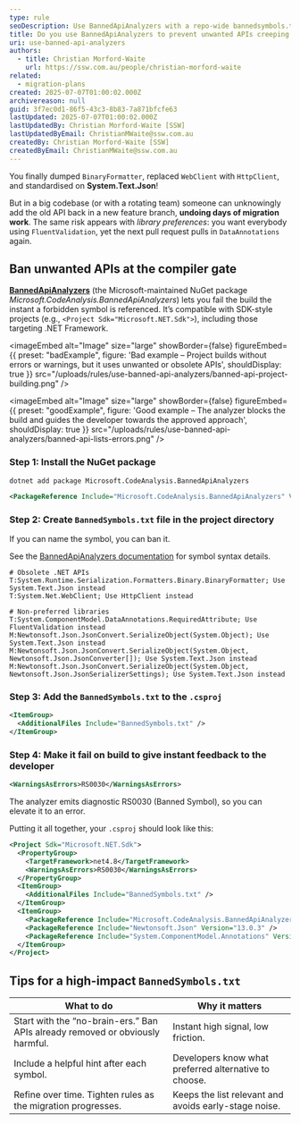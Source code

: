 ```yaml
---
type: rule
seoDescription: Use BannedApiAnalyzers with a repo-wide bannedsymbols.txt to block deprecated or disallowed APIs (and steer devs toward preferred libraries) before they hit main.
title: Do you use BannedApiAnalyzers to prevent unwanted APIs creeping back in?
uri: use-banned-api-analyzers
authors:
  - title: Christian Morford-Waite
    url: https://ssw.com.au/people/christian-morford-waite
related:
  - migration-plans
created: 2025-07-07T01:00:02.000Z
archivereason: null
guid: 3f7ec0d1-86f5-43c3-8b83-7a871bfcfe63
lastUpdated: 2025-07-07T01:00:02.000Z
lastUpdatedBy: Christian Morford-Waite [SSW]
lastUpdatedByEmail: ChristianMWaite@ssw.com.au
createdBy: Christian Morford-Waite [SSW]
createdByEmail: ChristianMWaite@ssw.com.au
---
```


You finally dumped `BinaryFormatter`, replaced `WebClient` with `HttpClient`, and standardised on **System.Text.Json**!

But in a big codebase (or with a rotating team) someone can unknowingly add the old API back in a new feature branch, **undoing days of migration work**. The same risk appears with *library preferences*: you want everybody using `FluentValidation`, yet the next pull request pulls in `DataAnnotations` again.
## Ban unwanted APIs at the compiler gate

**[BannedApiAnalyzers](https://www.nuget.org/packages/Microsoft.CodeAnalysis.BannedApiAnalyzers/)** (the Microsoft-maintained NuGet package *Microsoft.CodeAnalysis.BannedApiAnalyzers*) lets you fail the build the instant a forbidden symbol is referenced. It’s compatible with SDK-style projects (e.g., `<Project Sdk="Microsoft.NET.Sdk">`), including those targeting .NET Framework.

<imageEmbed
  alt="Image"
  size="large"
  showBorder={false}
  figureEmbed={{
    preset: "badExample",
    figure: 'Bad example – Project builds without errors or warnings, but it uses unwanted or obsolete APIs',
    shouldDisplay: true
  }}
  src="/uploads/rules/use-banned-api-analyzers/banned-api-project-building.png"
/>

<imageEmbed
  alt="Image"
  size="large"
  showBorder={false}
  figureEmbed={{
    preset: "goodExample",
    figure: 'Good example – The analyzer blocks the build and guides the developer towards the approved approach',
    shouldDisplay: true
  }}
  src="/uploads/rules/use-banned-api-analyzers/banned-api-lists-errors.png"
/>

### Step 1: Install the NuGet package

`dotnet add package Microsoft.CodeAnalysis.BannedApiAnalyzers`

```xml
<PackageReference Include="Microsoft.CodeAnalysis.BannedApiAnalyzers" Version="3.3.4" PrivateAssets="all" />
```

### Step 2: Create `BannedSymbols.txt` file in the project directory

If you can name the symbol, you can ban it.

See the [BannedApiAnalyzers documentation](https://github.com/dotnet/roslyn/blob/main/src/RoslynAnalyzers/Microsoft.CodeAnalysis.BannedApiAnalyzers/BannedApiAnalyzers.Help.md) for symbol syntax details.

```text
# Obsolete .NET APIs
T:System.Runtime.Serialization.Formatters.Binary.BinaryFormatter; Use System.Text.Json instead
T:System.Net.WebClient; Use HttpClient instead

# Non-preferred libraries
T:System.ComponentModel.DataAnnotations.RequiredAttribute; Use FluentValidation instead
M:Newtonsoft.Json.JsonConvert.SerializeObject(System.Object); Use System.Text.Json instead
M:Newtonsoft.Json.JsonConvert.SerializeObject(System.Object, Newtonsoft.Json.JsonConverter[]); Use System.Text.Json instead
M:Newtonsoft.Json.JsonConvert.SerializeObject(System.Object, Newtonsoft.Json.JsonSerializerSettings); Use System.Text.Json instead
```

### Step 3: Add the `BannedSymbols.txt` to the `.csproj`

```xml
<ItemGroup>
  <AdditionalFiles Include="BannedSymbols.txt" />
</ItemGroup>
```

### Step 4: Make it fail on build to give instant feedback to the developer

```xml
<WarningsAsErrors>RS0030</WarningsAsErrors>
```

The analyzer emits diagnostic RS0030 (Banned Symbol), so you can elevate it to an error.

Putting it all together, your `.csproj` should look like this:

```xml
<Project Sdk="Microsoft.NET.Sdk">
  <PropertyGroup>
    <TargetFramework>net4.8</TargetFramework>
    <WarningsAsErrors>RS0030</WarningsAsErrors>
  </PropertyGroup>
  <ItemGroup>
    <AdditionalFiles Include="BannedSymbols.txt" />
  </ItemGroup>
  <ItemGroup>
    <PackageReference Include="Microsoft.CodeAnalysis.BannedApiAnalyzers" Version="3.3.4" PrivateAssets="all" />
    <PackageReference Include="Newtonsoft.Json" Version="13.0.3" />
    <PackageReference Include="System.ComponentModel.Annotations" Version="5.0.0" />
  </ItemGroup>
</Project>
```

## Tips for a high-impact `BannedSymbols.txt`

| What to do | Why it matters |
| ------------- | ----------- |
| Start with the “no-brain-ers.” Ban APIs already removed or obviously harmful. | Instant high signal, low friction. |
| Include a helpful hint after each symbol. | Developers know what preferred alternative to choose. |
| Refine over time. Tighten rules as the migration progresses. | Keeps the list relevant and avoids early-stage noise. |
